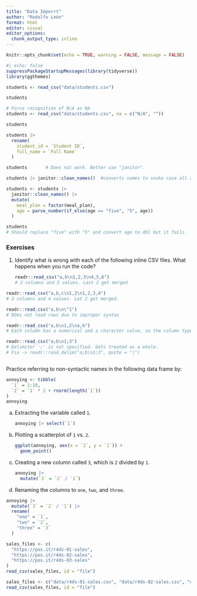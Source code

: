 ```yaml
---
title: "Data Imporrt"
author: "Rodolfo León"
format: html
editor: visual
editor_options: 
  chunk_output_type: inline
---
```


```r
knitr::opts_chunk$set(echo = TRUE, warning = FALSE, message = FALSE)
```

```r
#| echo: false
suppressPackageStartupMessages(library(tidyverse))
library(ggthemes)

```

```r
students <- read_csv("data/students.csv")

```

```r
students
```

```r
# Force recognition of N/A as NA
students <- read_csv("data/students.csv", na = c("N/A", ""))

students
```

```r
students |> 
  rename(
    student_id = `Student ID`, 
    full_name = `Full Name`
  )

students       # Does not work. Better use "janitor".
```

```r
students |> janitor::clean_names()  #converts names to snake case all at once
```

```r
students <- students |>
  janitor::clean_names() |>
  mutate(
    meal_plan = factor(meal_plan),
    age = parse_number(if_else(age == "five", "5", age))
  )

students
# Should replace "five" with "5" and convert age to dbl but it fails
```

### Exercises

1.  Identify what is wrong with each of the following inline CSV files. What happens when you run the code?

    ```r
    readr::read_csv("a,b\n1,2,3\n4,5,6")
    # 2 columns and 3 values. Last 2 get merged
    ```

```r
readr::read_csv("a,b,c\n1,2\n1,2,3,4")
# 3 columns and 4 values. Lat 2 get merged.
```

```r
readr::read_csv("a,b\n\"1")
# DOes not read rows due to improper syntax
```

```r
readr::read_csv("a,b\n1,2\na,b")
# Each column has a numerical and a character value, so the column type is coerced to character:
```

```r
readr::read_csv("a;b\n1;3")
# Delimiter ';' is not specified. Gets treated as a whole.
# Fix -> readr::read_delim("a;b\n1;3", quote = "|")
```

```r

```

Practice referring to non-syntactic names in the following data frame by:

```r
annoying <- tibble(
  `1` = 1:10,
  `2` = `1` * 2 + rnorm(length(`1`))
)
annoying
```

a.  Extracting the variable called `1`.

    ```r
    annoying |> select(`1`)
    ```

b.  Plotting a scatterplot of `1` vs. `2`.

    ```r
    ggplot(annoying, aes(x = `2`, y = `1`)) +
      geom_point()
    ```

c.  Creating a new column called `3`, which is `2` divided by `1`.

    ```r
    annoying |>
      mutate(`3` = `2` / `1`)
    ```

d.  Renaming the columns to `one`, `two`, and `three`.

```r
annoying |>
  mutate(`3` = `2` / `1`) |>
  rename(
    "one" = `1`,
    "two" = `2`,
    "three" = `3`
  )
```

```r
sales_files <- c(
  "https://pos.it/r4ds-01-sales",
  "https://pos.it/r4ds-02-sales",
  "https://pos.it/r4ds-03-sales"
)
read_csv(sales_files, id = "file")
```

```r
sales_files <- c("data/r4ds-01-sales.csv", "data/r4ds-02-sales.csv", "data/r4ds-03-sales.csv")
read_csv(sales_files, id = "file")

```
